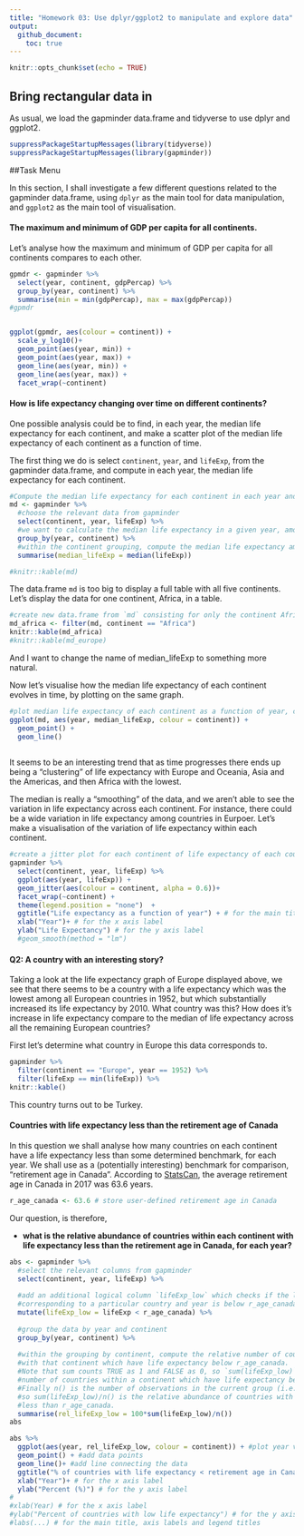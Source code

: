 ```yaml
---
title: "Homework 03: Use dplyr/ggplot2 to manipulate and explore data"
output: 
  github_document:
    toc: true
---
```


```r
knitr::opts_chunk$set(echo = TRUE)
```


## Bring rectangular data in

As usual, we load the gapminder data.frame and tidyverse to use dplyr and ggplot2.
```r
suppressPackageStartupMessages(library(tidyverse))
suppressPackageStartupMessages(library(gapminder))
```


##Task Menu

In this section, I shall investigate a few different questions related to the gapminder data.frame, using `dplyr` as the main tool for data manipulation, and `ggplot2` as the main tool of visualisation. 

#### The maximum and minimum of GDP per capita for all continents.

Let's analyse how the maximum and minimum of GDP per capita for all continents compares to each other.
```r
gpmdr <- gapminder %>% 
  select(year, continent, gdpPercap) %>% 
  group_by(year, continent) %>% 
  summarise(min = min(gdpPercap), max = max(gdpPercap))
#gpmdr


ggplot(gpmdr, aes(colour = continent)) + 
  scale_y_log10()+
  geom_point(aes(year, min)) +
  geom_point(aes(year, max)) +
  geom_line(aes(year, min)) +
  geom_line(aes(year, max)) +
  facet_wrap(~continent)

```

#### How is life expectancy changing over time on different continents?

One possible analysis could be to find, in each year, the median life expectancy for each continent, and make a scatter plot of the median life expectancy of each continent as a function of time.

The first thing we do is select `continent`, `year`, and `lifeExp`, from the gapminder data.frame, and compute in each year, the median life expectancy for each continent.
```r
#Compute the median life expectancy for each continent in each year and store it in a new data.frame `md`
md <- gapminder %>% 
  #choose the relevant data from gapminder
  select(continent, year, lifeExp) %>% 
  #we want to calculate the median life expectancy in a given year, among all countries in an given continent
  group_by(year, continent) %>% 
  #within the continent grouping, compute the median life expectancy among all countries for a given year
  summarise(median_lifeExp = median(lifeExp)) 

#knitr::kable(md)

```

The data.frame `md` is too big to display a full table with all five continents. Let's display the data for one continent, Africa, in a table.
```r
#create new data.frame from `md` consisting for only the continent Africa, and create a table
md_africa <- filter(md, continent == "Africa")
knitr::kable(md_africa) 
#knitr::kable(md_europe)
```

And I want to change the name of median_lifeExp to something more natural.

Now let's visualise how the median life expectancy of each continent evolves in time, by plotting on the same graph. 

```r
#plot median life expectancy of each continent as a function of year, coloured by continent
ggplot(md, aes(year, median_lifeExp, colour = continent)) + 
  geom_point() +
  geom_line()
 
```

It seems to be an interesting trend that as time progresses there ends up being a "clustering" of life expectancy with Europe and Oceania, Asia and the Americas, and then Africa with the lowest.

The median is really a "smoothing" of the data, and we aren't able to see the variation in life expectancy across each continent. For instance, there could be a wide variation in life expectancy among countries in Eurpoer. Let's make a visualisation of the variation of life expectancy within each continent. 
```r
#create a jitter plot for each continent of life expectancy of each country in that continent versus time
gapminder %>% 
  select(continent, year, lifeExp) %>% 
  ggplot(aes(year, lifeExp)) +
  geom_jitter(aes(colour = continent, alpha = 0.6))+
  facet_wrap(~continent) +
  theme(legend.position = "none")  + 
  ggtitle("Life expectancy as a function of year") + # for the main title 
  xlab("Year")+ # for the x axis label 
  ylab("Life Expectancy") # for the y axis label
  #geom_smooth(method = "lm")
```

#### Q2: A country with an interesting story? 

Taking a look at the life expectancy graph of Europe displayed above, we see that there seems to be a country with a life expectancy which was the lowest among all European countries in 1952, but which substantially increased its life expectancy by 2010. What country was this? How does it's increase in life expectancy compare to the median of life expectancy across all the remaining European countries?

First let's determine what country in Europe this data corresponds to.
```r
gapminder %>% 
  filter(continent == "Europe", year == 1952) %>% 
  filter(lifeExp == min(lifeExp)) %>% 
knitr::kable()
```

This country turns out to be Turkey.

#### Countries with life expectancy less than the retirement age of Canada

In this question we shall analyse how many countries on each continent have a life expectancy less than some determined benchmark, for each year. We shall use as a (potentially interesting) benchmark for comparison, "retirement age in Canada". According to [StatsCan](https://www150.statcan.gc.ca/t1/tbl1/en/tv.action?pid=1410006001), the average retirement age in Canada in 2017 was 63.6 years.
```r
r_age_canada <- 63.6 # store user-defined retirement age in Canada
```

Our question, is therefore, 

- **what is the relative abundance of countries within each continent with life expectancy less than the retirement age in Canada, for each year?**


```r
abs <- gapminder %>% 
  #select the relevant columns from gapminder
  select(continent, year, lifeExp) %>% 
  
  #add an additional logical column `lifeExp_low` which checks if the life expectancy 
  #corresponding to a particular country and year is below r_age_canada
  mutate(lifeExp_low = lifeExp < r_age_canada) %>% 
  
  #group the data by year and continent
  group_by(year, continent) %>% 
  
  #within the grouping by continent, compute the relative number of countries 
  #with that continent which have life expectancy below r_age_canada.
  #Note that sum counts TRUE as 1 and FALSE as 0, so `sum(lifeExp_low)` is the total 
  #number of countries within a continent which have life expectancy below r_age_canada
  #Finally n() is the number of observations in the current group (i.e. continent) (discussed below), 
  #so sum(lifeExp_low)/n() is the relative abundance of countries with life expectancy 
  #less than r_age_canada.
  summarise(rel_lifeExp_low = 100*sum(lifeExp_low)/n())
abs
```



```r
abs %>% 
  ggplot(aes(year, rel_lifeExp_low, colour = continent)) + #plot year versus relative life expectancy, coloured by continent
  geom_point() + #add data points
  geom_line()+ #add line connecting the data
  ggtitle("% of countries with life expectancy < retirement age in Canada") + # for the main title 
  xlab("Year")+ # for the x axis label 
  ylab("Percent (%)") # for the y axis label
#
#xlab(Year) # for the x axis label
#ylab("Percent of countries with low life expectancy") # for the y axis label
#labs(...) # for the main title, axis labels and legend titles
```


